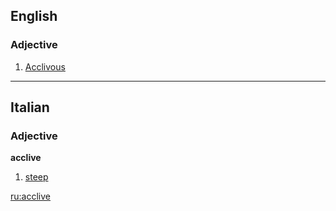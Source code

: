 ==English==

===Adjective===
{{en-adj}}

# {{obsolete}} [[acclivous|Acclivous]]

----

==Italian==

===Adjective===
'''acclive'''

# [[steep]]

[[ru:acclive]]